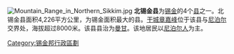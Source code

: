 {{expand|time=2009-11-28T10:28:25+00:00}}
{{unreferenced|time=2009-11-28T10:28:25+00:00}}
[[Image:Mountain_Range_in_Northern_Sikkim.jpg|thumb]]
'''北锡金县'''为[[锡金|锡金]]的4个[[县|县]]之一。北锡金县面积4,226平方公里，为锡金面积最大的县。[[干城章嘉峰|干城章嘉峰]]位于该县与[[尼泊尔|尼泊尔]]交界处，海拔超过8000米。该县县治为[[曼甘|曼甘]]。该地居民以[[尼泊尔人|尼泊尔人]]为主。
{{Sikkim}}
[[Category:锡金邦行政區劃|Category:锡金邦行政區劃]]
